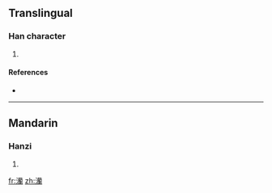 ==Translingual==

===Han character===
{{Han char|rn=85|rad=水|as=21|sn=24|four=3412<sub>7</sub>|canj=水廿日田 (ETAW)}}

# {{defn|Han|sort=水21}}

====References====
* {{Han ref|kx=0664.080|dkj=18819|dj=1072.320|hdz=31796.110|uh=7061|ud=28769|bh=F8AE|bd=63662}}

----

==Mandarin==

===Hanzi===
{{cmn-hanzi|pin=[[lán]] ([[lan2]])|wg=lan<sup>2</sup>}}

# {{defn|Mandarin}}

[[fr:灡]]
[[zh:灡]]